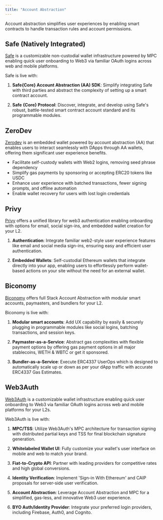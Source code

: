 ```yaml
---
title: "Account Abstraction"
---
```


Account abstraction simplifies user experiences by enabling smart contracts to handle transaction rules and account permissions.

## Safe (Natively Integrated)

[Safe](https://safe.global/) is a customizable non-custodial wallet infrastructure powered by MPC enabling quick user onboarding to Web3 via familiar OAuth logins across web and mobile platforms.

Safe is live with:

1. **Safe{Core} Account Abstraction (AA) SDK**: Simplify integrating Safe with third parties and abstract the complexity of setting up a smart contract account.

2. **Safe {Core} Protocol**: Discover, integrate, and develop using Safe's robust, battle-tested smart contract account standard and its programmable modules.

## ZeroDev

[Zerodev](https://zerodev.app/) is an embedded wallet powered by account abstraction (AA) that enables users to interact seamlessly with DApps through AA wallets, offering them significant user experience benefits.

- Facilitate self-custody wallets with Web2 logins, removing seed phrase dependency
- Simplify gas payments by sponsoring or accepting ERC20 tokens like USDC
- Enhance user experience with batched transactions, fewer signing prompts, and offline automation
- Enable wallet recovery for users with lost login credentials

## Privy

[Privy](https://privy.io/) offers a unified library for web3 authentication enabling onboarding with options for email, social sign-ins, and embedded wallet creation for your L2.

1. **Authentication**: Integrate familiar web2-style user experience features like email and social media sign-ins, ensuring easy and efficient user authentication.

2. **Embedded Wallets**: Self-custodial Ethereum wallets that integrate directly into your app, enabling users to effortlessly perform wallet-based actions on your site without the need for an external wallet.

## Biconomy

[Biconomy](https://www.biconomy.io/) offers full Stack Account Abstraction with modular smart accounts, paymasters, and bundlers for your L2.

Biconomy is live with:

1. **Modular smart accounts**: Add UX capability by easily & securely plugging in programmable modules like social logins, batching transactions, and session keys.

2. **Paymaster-as-a-Service**: Abstract gas complexities with flexible payment options by offering gas payment options in all major stablecoins, WETH & WBTC or get it sponsored.

3. **Bundler-as-a-Service**: Execute ERC4337 UserOps which is designed to automatically scale up or down as per your dApp traffic with accurate ERC4337 Gas Estimates.

## Web3Auth

[Web3Auth](https://web3auth.io/) is a customizable wallet infrastructure enabling quick user onboarding to Web3 via familiar OAuth logins across web and mobile platforms for your L2s.

Web3Auth is live with:

1. **MPC/TSS**: Utilize Web3Auth's MPC architecture for transaction signing with distributed partial keys and TSS for final blockchain signature generation.

2. **Whitelabeled Wallet UI**: Fully customize your wallet's user interface on mobile and web to match your brand.

3. **Fiat-to-Crypto API**: Partner with leading providers for competitive rates and high global conversions.

4. **Identity Verification**: Implement 'Sign-in With Ethereum' and CAIP proposals for server-side user verification.

5. **Account Abstraction**: Leverage Account Abstraction and MPC for a simplified, gas-less, and innovative Web3 user experience.

6. **BYO Auth/Identity Provider**: Integrate your preferred login providers, including Firebase, Auth0, and Cognito.
